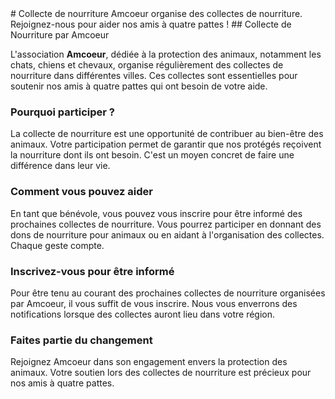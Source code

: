 
<TitlePanel>
# Collecte de nourriture
Amcoeur organise des collectes de nourriture. Rejoignez-nous pour aider nos amis à quatre pattes !

</TitlePanel>

<TextPanel>
## Collecte de Nourriture par Amcoeur

L'association **Amcoeur**, dédiée à la protection des animaux, notamment les chats, chiens et chevaux, organise régulièrement des collectes de nourriture dans différentes villes. Ces collectes sont essentielles pour soutenir nos amis à quatre pattes qui ont besoin de votre aide.

### Pourquoi participer ?

La collecte de nourriture est une opportunité de contribuer au bien-être des animaux. Votre participation permet de garantir que nos protégés reçoivent la nourriture dont ils ont besoin. C'est un moyen concret de faire une différence dans leur vie.

### Comment vous pouvez aider

En tant que bénévole, vous pouvez vous inscrire pour être informé des prochaines collectes de nourriture. Vous pourrez participer en donnant des dons de nourriture pour animaux ou en aidant à l'organisation des collectes. Chaque geste compte.

### Inscrivez-vous pour être informé

Pour être tenu au courant des prochaines collectes de nourriture organisées par Amcoeur, il vous suffit de vous inscrire. Nous vous enverrons des notifications lorsque des collectes auront lieu dans votre région.

### Faites partie du changement

Rejoignez Amcoeur dans son engagement envers la protection des animaux. Votre soutien lors des collectes de nourriture est précieux pour nos amis à quatre pattes.

</TextPanel>
